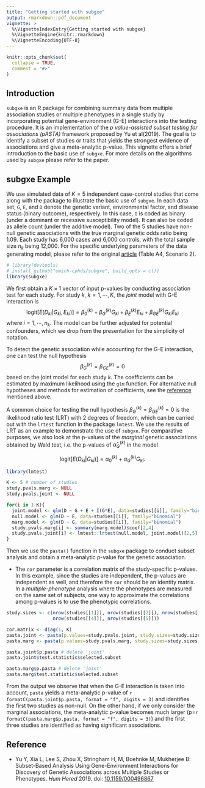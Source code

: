 ```yaml
---
title: "Getting started with subgxe"
output: rmarkdown::pdf_document
vignette: >
  %\VignetteIndexEntry{Getting started with subgxe}
  %\VignetteEngine{knitr::rmarkdown}
  %\VignetteEncoding{UTF-8}
---
```


```r
knitr::opts_chunk$set(
  collapse = TRUE,
  comment = "#>"
)
```

## Introduction
`subgxe` is an R package for combining summary data from multiple association
studies or multiple phenotypes in a single study by incorporating potential
gene-environment (G-E) interactions into the testing procedure. It is an
implementation of the *p value-assisted subset testing for associations (pASTA)*
framework proposed by Yu et al(2019). The goal is to identify a subset of
studies or traits that yields the strongest evidence of associations and give a
meta-analytic p-value. This vignette offers a brief introduction to the basic
use of `subgxe`. For more details on the algorithms used by `subgxe` please refer
to the paper.

## subgxe Example

We use simulated data of $K=5$ independent case-control studies that come along
with the package to illustrate the basic use of `subgxe`. In each data set,
`G`, `E`, and `D` denote the genetic variant, environmental factor, and
disease status (binary outcome), respectively. In this case, `G` is coded as
binary (under a dominant or recessive susceptibility model). It can also be
coded as allele count (under the additive model). Two of the 5 studies have
non-null genetic associations with the true marginal genetic odds ratio
being 1.09. Each study has 6,000 cases and 6,000 controls, with the total
sample size $n_k$ being 12,000. For the specific underlying parameters of the
data generating model, please refer to the original
[article](https://doi.org/10.1159/000496867) (Table A4, Scenario 2).

```r
# library(devtools)
# install_github("umich-cphds/subgxe", build_opts = c())
library(subgxe)
```

We first obtain a $K\times1$ vector of input p-values by conducting association
test for each study. For study $k$, $k=1,\cdots,K$, the *joint* model with G-E
interaction is
$$\text{logit}[E(D_{ki}|G_{ki},E_{ki})]=\beta_0^{(k)}+\beta_G^{(k)}G_{ki}+\beta_E^{(k)}E_{ki}+\beta_{GE}^{(k)}G_{ki}E_{ki}$$
where $i=1,\cdots,n_k$. The model can be further adjusted for potential
confounders, which we drop from the presentation for the simplicity of notation.

To detect the genetic association while accounting for the G-E interaction,
one can test the null hypothesis $$\beta_{G}^{(k)}=\beta_{GE}^{(k)}=0$$ based
on the joint model for each study $k$. The coefficients can be estimated by
maximum likelihood using the `glm` function. For alternative null hypotheses and
methods for estimation of coefficients, see the
[reference](https://doi.org/10.1159/000496867) mentioned above.

A common choice for testing the null hypothesis
$\beta_{G}^{(k)}=\beta_{GE}^{(k)}=0$ is the likelihood ratio test (LRT) with 2
degrees of freedom, which can be carried out with the `lrtest` function in the
package `lmtest`. We use the results of LRT as an example to demonstrate the
use of `subgxe`. For comparative purposes, we also look at the p-values of the
*marginal* genetic associations obtained by Wald test, i.e. the p-values of
$\hat{\alpha}_G^{(k)}$ in the model

$$\text{logit}[E(D_{ki}|G_{ki})]=\alpha_0^{(k)}+\alpha_G^{(k)}G_{ki}.$$

```r

library(lmtest)

K <- 5 # number of studies
study.pvals.marg <- NULL
study.pvals.joint <- NULL

for(i in 1:K){
  joint.model <- glm(D ~ G + E + I(G*E), data=studies[[i]], family="binomial")
  null.model <- glm(D ~ E, data=studies[[i]], family="binomial")
  marg.model <- glm(D ~ G, data=studies[[i]], family="binomial")
  study.pvals.marg[i] <- summary(marg.model)$coef[2,4]
  study.pvals.joint[i] <- lmtest::lrtest(null.model, joint.model)[2,5]
}
```

Then we use the `pasta()` function in the `subgxe` package to conduct subset
analysis and obtain a meta-analytic p-value for the genetic association.

* The `cor` parameter is a correlation matrix of the study-specific p-values.
In this example, since the studies are independent, the p-values are
independent as well, and therefore the `cor` should be an identity matrix. In
a *multiple-phenotype* analysis where the phenotypes are measured on the same
set of subjects, one way to approximate the correlations among p-values is to
use the phenotypic correlations.


```r

study.sizes <- c(nrow(studies[[1]]), nrow(studies[[2]]), nrow(studies[[3]]),
                 nrow(studies[[4]]), nrow(studies[[5]]))

cor.matrix <- diag(1, K)
pasta.joint <- pasta(p.values=study.pvals.joint, study.sizes=study.sizes, cor=cor.matrix)
pasta.marg <- pasta(p.values=study.pvals.marg, study.sizes=study.sizes, cor=cor.matrix)

pasta.joint$p.pasta # delete 'joint'
pasta.joint$test.statistic$selected.subset

pasta.marg$p.pasta # delete 'joint'
pasta.marg$test.statistic$selected.subset
```

From the output we observe that when the G-E interaction is taken into account,
`pasta` yields a meta-analytic p-value of
`r formatC(pasta.joint$p.pasta, format = "f", digits = 3)` and identifies
the first two studies as non-null. On the other hand, if we only consider the
marginal associations, the meta-analytic p-value becomes much larger
(p=`r formatC(pasta.marg$p.pasta, format = "f", digits = 3)`) and the
first three studies are identified as having significant associations.

## Reference
* Yu Y, Xia L, Lee S, Zhou X, Stringham H, M, Boehnke M, Mukherjee B:
  Subset-Based Analysis Using Gene-Environment Interactions for Discovery of
  Genetic Associations across Multiple Studies or Phenotypes. *Hum Hered* 2019.
  doi: [10.1159/000496867](https://doi.org/10.1159/000496867)
